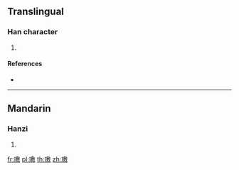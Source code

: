 {{character info/new}}
==Translingual==

===Han character===
{{Han char|rn=96|rad=玉|as=14|sn=18|four=18140|canj=MGISK}}

# {{defn|Han|sort=玉14}}

====References====
* {{Han ref|kx=0744.060|dkj=21334|hdz=21144.130|uh=74B7|ud=29879|bh=F275|bd=62069}}

----

==Mandarin==

===Hanzi===
{{cmn-hanzi|pin=[[lú]] ([[lu2]])|wg=lu<sup>2</sup>}}

# {{defn|lang=cmn|sort=玉14}}

[[fr:璷]]
[[pl:璷]]
[[th:璷]]
[[zh:璷]]